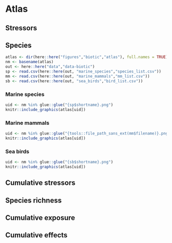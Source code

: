 # Atlas {#atlas}

## Stressors {#stratlas}

## Species {#spatlas}

```r
atlas <- dir(here::here("figures","biotic","atlas"), full.names = TRUE)
nm <- basename(atlas)
out <- here::here("data","data-biotic")
sp <- read.csv(here::here(out, "marine_species","species_list.csv"))
mm <- read.csv(here::here(out, "marine_mammals","mm_list.csv"))
sb <- read.csv(here::here(out, "sea_birds","bird_list.csv"))
```

### Marine species 

```r
uid <- nm %in% glue::glue("{sp$shortname}.png")
knitr::include_graphics(atlas[uid])
``` 

### Marine mammals

```r
uid <- nm %in% glue::glue("{tools::file_path_sans_ext(mm$filename)}.png")
knitr::include_graphics(atlas[uid])
``` 

### Sea birds 

```r
uid <- nm %in% glue::glue("{sb$shortname}.png")
knitr::include_graphics(atlas[uid])
``` 


## Cumulative stressors {#csatlas}

## Species richness {#rcatlas}

## Cumulative exposure {#exatlas}

## Cumulative effects {#ceaatlas}